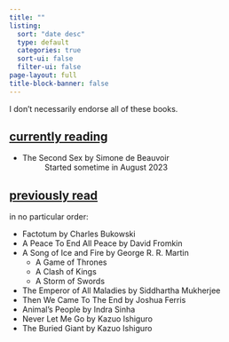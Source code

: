 ```yaml
---
title: ""
listing:
  sort: "date desc"
  type: default
  categories: true
  sort-ui: false
  filter-ui: false
page-layout: full
title-block-banner: false
---
```


I don't necessarily endorse all of these books.

## <ins>currently reading</ins>
- The Second Sex by Simone de Beauvoir 
    : Started sometime in August 2023

## <ins>previously read</ins>

in no particular order:

- Factotum by Charles Bukowski
- A Peace To End All Peace by David Fromkin
- A Song of Ice and Fire by George R. R. Martin
    - A Game of Thrones
    - A Clash of Kings
    - A Storm of Swords
- The Emperor of All Maladies by Siddhartha Mukherjee
- Then We Came To The End by Joshua Ferris
- Animal's People by Indra Sinha
- Never Let Me Go by Kazuo Ishiguro
- The Buried Giant by Kazuo Ishiguro